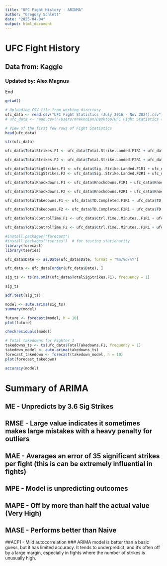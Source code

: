 ```yaml
---
title: "UFC Fight History - ARINMA"
author: "Gregory Schlett"
date: "2025-04-04"
output: html_document
--- 
```


# UFC Fight History
## Data from: Kaggle
### Updated by: Alex Magnus
####### End

```r
getwd()
```

```r
# Uploading CSV file from working directory
ufc_data <- read.csv("UFC Fight Statistics (July 2016 - Nov 2024).csv")
# ufc_data <- read.csv("/Users/mreknoian/Desktop/UFC Fight Statistics (July 2016 - Nov 2024).csv")

# View of the first few rows of Fight Statistics
head(ufc_data)
```

```r
str(ufc_data)
```

```r
ufc_data$TotalStrikes.F1 <- ufc_data$Total.Strike.Landed.F1R1 + ufc_data$Total.Strike.Landed.F1R2 + ufc_data$Total.Strike.Landed.F1R3 + ufc_data$Total.Strike.Landed.F1R4 + ufc_data$Total.Strike.Landed.F1R5

ufc_data$TotalStrikes.F2 <- ufc_data$Total.Strike.Landed.F2R1 + ufc_data$Total.Strike.Landed.F2R2 + ufc_data$Total.Strike.Landed.F2R3 + ufc_data$Total.Strike.Landed.F2R4 + ufc_data$Total.Strike.Landed.F2R5

ufc_data$TotalSigStrikes.F1 <- ufc_data$Sig..Strike.Landed.F1R1 + ufc_data$Sig..Strike.Landed.F1R2 + ufc_data$Sig..Strike.Landed.F1R3 + ufc_data$Sig..Strike.Landed.F1R4 + ufc_data$Sig..Strike.Landed.F1R5
ufc_data$TotalSigStrikes.F2 <- ufc_data$Sig..Strike.Landed.F2R1 + ufc_data$Sig..Strike.Landed.F2R2 + ufc_data$Sig..Strike.Landed.F2R3 + ufc_data$Sig..Strike.Landed.F2R4 + ufc_data$Sig..Strike.Landed.F2R5

ufc_data$TotalKnockdowns.F1 <- ufc_data$Knockdowns.F1R1 + ufc_data$Knockdowns.F1R2 + ufc_data$Knockdowns.F1R3 + ufc_data$Knockdowns.F1R4 + ufc_data$Knockdowns.F1R5

ufc_data$TotalKnockdowns.F2 <- ufc_data$Knockdowns.F2R1 + ufc_data$Knockdowns.F2R2 + ufc_data$Knockdowns.F2R3 + ufc_data$Knockdowns.F2R4 + ufc_data$Knockdowns.F2R5

ufc_data$TotalTakedowns.F1 <- ufc_data$TD.Completed.F1R1 + ufc_data$TD.Completed.F1R2 + ufc_data$TD.Completed.F1R3 + ufc_data$TD.Completed.F1R4 + ufc_data$TD.Completed.F1R5

ufc_data$TotalTakedowns.F2 <- ufc_data$TD.Completed.F2R1 + ufc_data$TD.Completed.F2R2 + ufc_data$TD.Completed.F2R3 + ufc_data$TD.Completed.F2R4 + ufc_data$TD.Completed.F2R5

ufc_data$TotalControlTime.F1 <- ufc_data$Ctrl.Time..Minutes..F1R1 + ufc_data$Ctrl.Time..Minutes..F1R2 + ufc_data$Ctrl.Time..Minutes..F1R3 + ufc_data$Ctrl.Time..Minutes..F1R4 + ufc_data$Ctrl.Time..Minutes..F1R5

ufc_data$TotalControlTime.F2 <- ufc_data$Ctrl.Time..Minutes..F2R1 + ufc_data$Ctrl.Time..Minutes..F2R2 + ufc_data$Ctrl.Time..Minutes..F2R3 + ufc_data$Ctrl.Time..Minutes..F2R4 + ufc_data$Ctrl.Time..Minutes..F2R5
```

```r
#install.packages("forecast")
#install.packages("tseries")  # for testing stationarity
library(forecast)
library(tseries)
```

```r
ufc_data$Date <- as.Date(ufc_data$Date, format = "%m/%d/%Y")

ufc_data <- ufc_data[order(ufc_data$Date), ]

sig_ts <- ts(na.omit(ufc_data$TotalSigStrikes.F1), frequency = 1)

sig_ts
```

```r
adf.test(sig_ts)
```

```r
model <- auto.arima(sig_ts)
summary(model)
```

```r
future <- forecast(model, h = 10)
plot(future)
```

```r
checkresiduals(model)
```

```r
# Total takedowns for Fighter 1
takedowns_ts <- ts(ufc_data$TotalTakedowns.F1, frequency = 1)
takedown_model <- auto.arima(takedowns_ts)
forecast_takedown <- forecast(takedown_model, h = 10)
plot(forecast_takedown)
```

```r
accuracy(model)
```

# Summary of ARIMA
## ME - Unpredicts by 3.6 Sig Strikes
## RMSE - Large value indicates it sometimes makes large mistakes with a heavy penalty for outliers
## MAE - Averages an error of 35 significant strikes per fight (this is can be extremely influential in fights)
## MPE - Model is unpredicting outcomes
## MAPE - Off by more than half the actual value (Very High)
## MASE - Performs better than Naive
##ACF1 - Mild autocorrelation
### ARIMA model is better than a basic guess, but it has limited accuracy. It tends to underpredict, and it's often off by a large margin, especially in fights where the number of strikes is unusually high.

